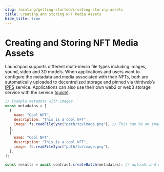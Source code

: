 ```yaml
---
slug: /minting/getting-started/creating-storing-assets
title: Creating and Storing NFT Media Assets
hide_title: true
---
```


# Creating and Storing NFT Media Assets

Launchpad supports different multi-media file types including images, sound, video and 3D models. When applications and users want to configure the metadata and media associated with their NFTs, both are automatically uploaded to decentralized storage and pinned via thirdweb’s [IPFS](/glossary/ipfs) service.
Applications can also use their own web2 or web3 storage service with the service ([guide](https://portal.thirdweb.com/storage/quickstart)).

```js
// Example metadata with images
const metadatas = [
  {
    name: "Cool NFT",
    description: "This is a cool NFT",
    image: fs.readFileSync("path/to/image.png"), // This can be an image url or file
  },
  {
    name: "Cool NFT",
    description: "This is a cool NFT",
    image: fs.readFileSync("path/to/image.png"),
  },
];

const results = await contract.createBatch(metadatas); // uploads and creates the NFTs on chain
```
